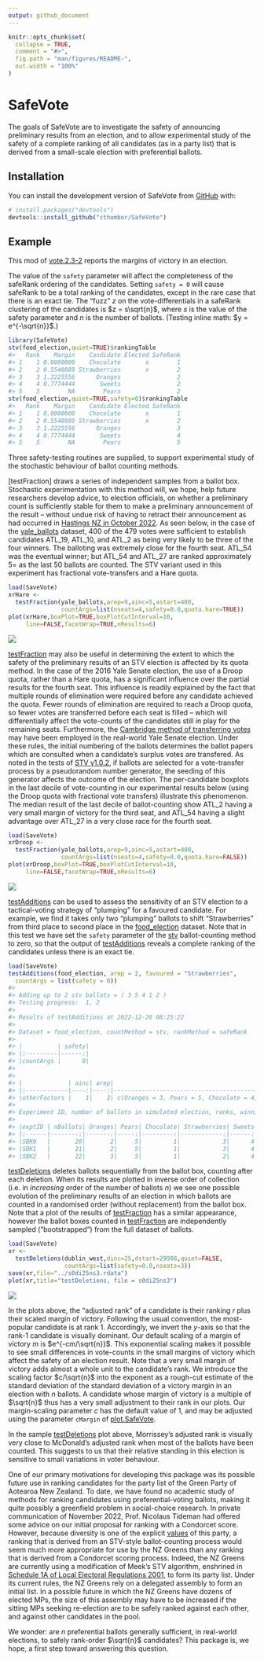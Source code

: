 ```yaml
---
output: github_document
---
```


<!-- README.md is generated from README.Rmd. Please edit that file -->

```r
knitr::opts_chunk$set(
  collapse = TRUE,
  comment = "#>",
  fig.path = "man/figures/README-",
  out.width = "100%"
)
```

# SafeVote

<!-- badges: start -->
<!-- badges: end -->

The goals of SafeVote are to investigate the safety of announcing
preliminary results from an election, and to allow experimental study of
the safety of a complete ranking of all candidates (as in a party list)
that is derived from a small-scale election with preferential ballots.

## Installation

You can install the development version of SafeVote from
[GitHub](https://github.com/) with:

``` r
# install.packages("devtools")
devtools::install_github("cthombor/SafeVote")
```

## Example

This mod of [vote.2.3-2](https://CRAN.R-project.org/package=vote) reports the margins of victory in an election.

The value of the `safety` parameter will affect the completeness of the
safeRank ordering of the candidates. Setting `safety = 0` will cause
safeRank to be a total ranking of the candidates, except in the rare
case that there is an exact tie. The “fuzz” $z$ on the
vote-differentials in a safeRank clustering of the candidates is
$z = s\sqrt{n}$, where $s$ is the value of the safety parameter and $n$
is the number of ballots. (Testing inline math: $y = e^{-\sqrt{n}}$.)

``` r
library(SafeVote)
stv(food_election,quiet=TRUE)$rankingTable
#>   Rank    Margin    Candidate Elected SafeRank
#> 1    1 8.0000000    Chocolate       x        1
#> 2    2 0.5548889 Strawberries       x        2
#> 3    3 1.2225556      Oranges                2
#> 4    4 0.7774444       Sweets                2
#> 5    5        NA        Pears                2
stv(food_election,quiet=TRUE,safety=0)$rankingTable
#>   Rank    Margin    Candidate Elected SafeRank
#> 1    1 8.0000000    Chocolate       x        1
#> 2    2 0.5548889 Strawberries       x        2
#> 3    3 1.2225556      Oranges                3
#> 4    4 0.7774444       Sweets                4
#> 5    5        NA        Pears                5
```

Three safety-testing routines are supplied, to support experimental study of the
stochastic behaviour of ballot counting methods. 

[testFraction] draws a series of independent samples
from a ballot box. Stochastic experimentation with this method will, we hope,
help future researchers develop advice, to election officials, on whether a
preliminary count is sufficiently stable for them to make a preliminary
announcement of the result -- without undue risk of having to retract their
announcement as had occurred in [Hastings NZ in October
2022](http://web.archive.org/web/20230000000000*/www.1news.co.nz/2022/10/12/public-humiliation-council-apologises-for-election-result-error/).
As seen below, in the case of the [yale_ballots](https://cthombor.github.io/SafeVote/reference/yale_ballots)
dataset, 400 of the 479 votes were sufficient to establish candidates ATL_19,
ATL_10, and ATL_2 as being very likely to be three of the four winners.  The
balloting was extremely close for the fourth seat. ATL_54 was the eventual
winner; but ATL_54 and ATL_27 are ranked approximately 5= as the last 50 ballots
are counted.  The STV variant used in this experiment has fractional
vote-transfers and a Hare quota.


``` r
load(SaveVote)
xrHare <- 
  testFraction(yale_ballots,arep=9,ainc=5,astart=400,
               countArgs=list(nseats=4,safety=0.0,quota.hare=TRUE))
plot(xrHare,boxPlot=TRUE,boxPlotCutInterval=10,
     line=FALSE,facetWrap=TRUE,nResults=6)
```

![](man/figures/yaleHare.png)

[testFraction](https://cthombor.github.io/SafeVote/reference/testFraction) may
also be useful in determining the extent to which the safety of the preliminary
results of an STV election is affected by its quota method.  In the case of the
2016 Yale Senate election, the use of a Droop quota, rather than a Hare quota,
has a significant influence over the partial results for the fourth seat.  This
influence is readily explained by the fact that multiple rounds of elimination
were required before any candidate achieved the quota.  Fewer rounds of
elimination are required to reach a Droop quota, so fewer votes are transferred
before each seat is filled -- which will differentially affect the vote-counts
of the candidates still in play for the remaining seats.  Furthermore, the
[Cambridge method of transferring
votes](https://www.opavote.com/methods/cambridge-stv-rules) may have been
employed in the real-world Yale Senate election. Under these rules, the initial
numbering of the ballots determines the ballot papers which are consulted when a
candidate's surplus votes are transfered.  As noted in the tests of [STV
v1.0.2](https://cran.r-project.org/package=STV), if ballots are selected for a
vote-transfer process by a pseudorandom number generator, the seeding of this
generator affects the outcome of the election.  The per-candidate boxplots in
the last decile of vote-counting in our experimental results below (using the
Droop quota with fractional vote transfers) illustrate this phenomenon.  The
median result of the last decile of ballot-counting show ATL_2 having a very
small margin of victory for the third seat, and ATL_54 having a slight advantage
over ATL_27 in a very close race for the fourth seat.

``` r
load(SaveVote)
xrDroop <- 
  testFraction(yale_ballots,arep=9,ainc=5,astart=400,
               countArgs=list(nseats=4,safety=0.0,quota.hare=FALSE))
plot(xrDroop,boxPlot=TRUE,boxPlotCutInterval=10,
     line=FALSE,facetWrap=TRUE,nResults=6)
```

![](man/figures/yaleDroop.png)

[testAdditions](https://cthombor.github.io/SafeVote/reference/testAdditions) can
be used to assess the sensitivity of an STV election to a tactical-voting
strategy of “plumping” for a favoured candidate. For example, we find it takes
only two “plumping” ballots to shift “Strawberries” from third place to second
place in the
[food_election](https://cthombor.github.io/SafeVote/reference/food_election)
dataset. Note that in this test we have set the `safety` parameter of the
[stv](https://cthombor.github.io/SafeVote/reference/stv) ballot-counting method
to zero, so that the output of
[testAdditions](https://cthombor.github.io/SafeVote/reference/testAdditions)
reveals a complete ranking of the candidates unless there is an exact tie.

``` r
load(SaveVote)
testAdditions(food_election, arep = 2, favoured = "Strawberries", 
  countArgs = list(safety = 0))
#> 
#> Adding up to 2 stv ballots = ( 3 5 4 1 2 )
#> Testing progress:  1, 2
#> 
#> Results of testAdditions at 2022-12-26 08:25:22
#> 
#> Dataset = food_election, countMethod = stv, rankMethod = safeRank
#> 
#> |          | safety|
#> |:---------|------:|
#> |countArgs |      0|
#> 
#> 
#> |             | ainc| arep|                                                         tacticalBallot|
#> |:------------|----:|----:|----------------------------------------------------------------------:|
#> |otherFactors |    1|    2| c(Oranges = 3, Pears = 5, Chocolate = 4, Strawberries = 1, Sweets = 2)|
#> 
#> Experiment ID, number of ballots in simulated election, ranks, winning margins:
#> 
#> |exptID | nBallots| Oranges| Pears| Chocolate| Strawberries| Sweets| m.Oranges| m.Pears| m.Chocolate| m.Strawberries|  m.Sweets|
#> |:------|--------:|-------:|-----:|---------:|------------:|------:|---------:|-------:|-----------:|--------------:|---------:|
#> |SBK0   |       20|       2|     5|         1|            3|      4| 1.4451111|       2|           8|      1.7774444| 0.7774444|
#> |SBK1   |       21|       2|     5|         1|            3|      4| 0.6673333|       2|           8|      2.6663333| 0.6663333|
#> |SBK2   |       22|       3|     5|         1|            2|      4| 3.4447778|       2|           8|      0.1104444| 0.5552222|
```

[testDeletions](https://cthombor.github.io/SafeVote/reference/testDeletions)
deletes ballots sequentially from the ballot box, counting after each deletion.
When its results are plotted in inverse order of collection (i.e. in
*increasing* order of the number of ballots $n$) we see one possible evolution
of the preliminary results of an election in which ballots are counted in a
randomised order (without replacement) from the ballot box. Note that a plot of
the results of
[testFraction](https://cthombor.github.io/SafeVote/reference/testFraction) has a
similar appearance, however the ballot boxes counted in
[testFraction](https://cthombor.github.io/SafeVote/reference/testFraction) are
independently sampled (“bootstrapped”) from the full dataset of ballots.

``` r
load(SaveVote)
xr <- 
  testDeletions(dublin_west,dinc=25,dstart=29988,quiet=FALSE,
                countArgs=list(safety=0.0,nseats=3))
save(xr,file="../s0di25ns3.rdata")
plot(xr,title="testDeletions, file = s0di25ns3")
```

![](man/figures/s0di25ns3.png)

In the plots above, the “adjusted rank” of a candidate is their ranking $r$ plus
their scaled margin of victory. Following the usual convention, the most-popular
candidate is at rank 1.  Accordingly, we invert the $y$-axis so that the rank-1
candidate is visually dominant.  Our default scaling of a margin of victory $m$
is $e^{-cm/\sqrt{n}}$.  This exponential scaling makes it possible to see small
differences in vote-counts in the small margins of victory which affect the
safety of an election result.  Note that a very small margin of victory adds
almost a whole unit to the candidate's rank.  We introduce the scaling factor
$c/\sqrt{n}$ into the exponent as a rough-cut estimate of the standard deviation
of the standard deviation of a victory margin in an election with $n$ ballots.
A candidate whose margin of victory is a multiple of $\sqrt{n}$ thus has a very
small adjustment to their rank in our plots.  Our margin-scaling parameter $c$
has the default value of 1, and may be adjusted using the parameter `cMargin` of
[plot.SafeVote](https://cthombor.github.io/SafeVote/reference/plot.SafeVote.stv).

In the sample
[testDeletions](https://cthombor.github.io/SafeVote/reference/testDeletions)
plot above, Morrissey’s adjusted rank is visually very close to McDonald’s
adjusted rank when most of the ballots have been counted.  This suggests to us
that their relative standing in this election is sensitive to small variations
in voter behaviour.

One of our primary motivations for developing this package was its possible
future use in ranking candidates for the party list of the Green Party of
Aotearoa New Zealand.  To date, we have found no academic study of methods for
ranking candidates using preferential-voting ballots, making it quite possibly a
greenfield problem in social-choice research.  In private communication of
November 2022, Prof. Nicolaus Tideman had offered some advice on our initial
proposal for ranking with a Condorcet score.  However, because diversity is one
of the explicit [values](https://www.greens.org.nz/our_values) of this party, a
ranking that is derived from an STV-style ballot-counting process would seem
much more appropriate for use by the NZ Greens than any ranking that is derived
from a Condorcet scoring process.  Indeed, the NZ Greens are currently using a
modification of Meek's STV algorithm, enshrined in [Schedule 1A of Local
Electoral Regulations
2001](https://www.legislation.govt.nz/regulation/public/2001/0145/latest/DLM57125.html),
to form its party list.  Under its current rules, the NZ Greens rely on a
delegated assembly to form an initial list. In a possible future in which the NZ
Greens have dozens of elected MPs, the size of this assembly may have to be
increased if the sitting MPs seeking re-election are to be safely ranked against
each other, and against other candidates in the pool.

We wonder: are $n$ preferential ballots generally sufficient, in real-world
elections, to safely rank-order $\sqrt{n}$ candidates?  This package is, we
hope, a first step toward answering this question.

